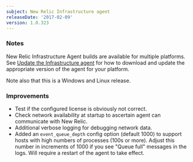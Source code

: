 ```yaml
---
subject: New Relic Infrastructure agent
releaseDate: '2017-02-09'
version: 1.0.323
---
```


### Notes

New Relic Infrastructure Agent builds are available for multiple platforms. See [Update the Infrastructure agent](https://docs.newrelic.com/docs/infrastructure/new-relic-infrastructure/installation/update-infrastructure-agent) for how to download and update the appropriate version of the agent for your platform.

Note also that this is a Windows and Linux release.

### Improvements

* Test if the configured license is obviously not correct.
* Check network availability at startup to ascertain agent can communicate with New Relic.
* Additional verbose logging for debugging network data.
* Added an `event_queue_depth` config option (default 1000) to support hosts with high numbers of processes (100s or more). Adjust this number in increments of 1000 if you see "Queue full" messages in the logs. Will require a restart of the agent to take effect.
